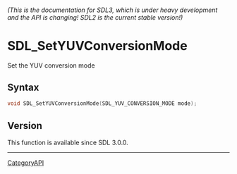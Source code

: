 ====== (This is the documentation for SDL3, which is under heavy development and the API is changing! SDL2 is the current stable version!) ======
= SDL_SetYUVConversionMode =

Set the YUV conversion mode 

== Syntax ==

<syntaxhighlight lang='c'>
void SDL_SetYUVConversionMode(SDL_YUV_CONVERSION_MODE mode);
</syntaxhighlight>

== Version ==

This function is available since SDL 3.0.0.

----
[[CategoryAPI]]


